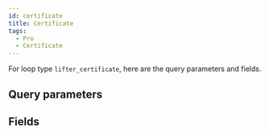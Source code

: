 ```yaml
---
id: certificate
title: Certificate
tags:
  - Pro
  - Certificate
---
```


For loop type `lifter_certificate`, here are the query parameters and fields.

## Query parameters

<QueryArgsList args={json.query_args} />

## Fields

<FieldsList fields={json.fields} />

